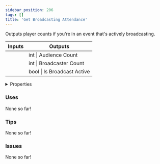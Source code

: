 ```yaml
---
sidebar_position: 206
tags: []
title: 'Get Broadcasting Attendance'
---
```


Outputs player counts if you're in an event that's actively broadcasting.



<IChip uuid="78f5a9f2-4e3d-4534-aada-4af3a551a953"/>

<table><thead><tr><th>Inputs</th><th>Outputs</th></tr></thead><tbody><tr><td /><td>int | Audience Count</td></tr><tr><td /><td>int | Broadcaster Count</td></tr><tr><td /><td>bool | Is Broadcast Active</td></tr></tbody></table>

<details>
  <summary>Properties</summary>
  <div>
    <div>
    <table>
      <tbody>
        <tr>
          <td>Is beta required?</td>
          <td>No</td>
        </tr>
        <tr>
          <td>Is chip a trolling risk?</td>
          <td>No</td>
        </tr>
        <tr>
          <td>Is chip a role assignment risk?</td>
          <td>No</td>
        </tr>
        <tr>
          <td>Chip UUID</td>
          <td>78f5a9f2-4e3d-4534-aada-4af3a551a953</td>
        </tr>
        <tr>
          <td>Room availability</td>
          <td>Available everywhere</td>
        </tr>
      </tbody>
    </table>
    </div>
  </div>
</details>

### Uses

None so far!

### Tips

None so far!

### Issues

None so far!